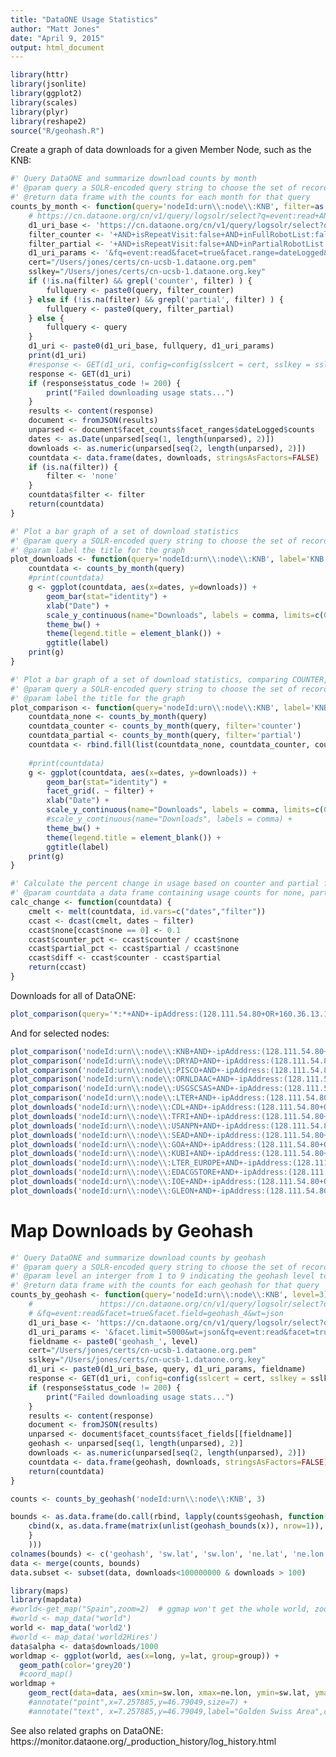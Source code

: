 ```yaml
---
title: "DataONE Usage Statistics"
author: "Matt Jones"
date: "April 9, 2015"
output: html_document
---
```


```r
library(httr)
library(jsonlite)
library(ggplot2)
library(scales)
library(plyr)
library(reshape2)
source("R/geohash.R")
```

Create a graph of data downloads for a given Member Node, such as the KNB:

```r

#' Query DataONE and summarize download counts by month
#' @param query a SOLR-encoded query string to choose the set of records to include in the downloads
#' @return data frame with the counts for each month for that query
counts_by_month <- function(query='nodeId:urn\\:node\\:KNB', filter=as.character(NA)) {
    # https://cn.dataone.org/cn/v1/query/logsolr/select?q=event:read+AND+isRepeatVisit:false+AND+inPartialRobotList:false&facet=true&facet.field=pid&facet.mincount=1&facet.limit=1000000&facet.offset=0
    d1_uri_base <- 'https://cn.dataone.org/cn/v1/query/logsolr/select?q='
    filter_counter <- '+AND+isRepeatVisit:false+AND+inFullRobotList:false'
    filter_partial <- '+AND+isRepeatVisit:false+AND+inPartialRobotList:false'
    d1_uri_params <- '&fq=event:read&facet=true&facet.range=dateLogged&facet.range.start=2005-01-01T01:01:01Z&facet.range.end=2015-08-31T24:59:59Z&facet.range.gap=%2B1MONTH&wt=json'
    cert="/Users/jones/certs/cn-ucsb-1.dataone.org.pem"
    sslkey="/Users/jones/certs/cn-ucsb-1.dataone.org.key"
    if (!is.na(filter) && grepl('counter', filter) ) {
        fullquery <- paste0(query, filter_counter)
    } else if (!is.na(filter) && grepl('partial', filter) ) {
        fullquery <- paste0(query, filter_partial)
    } else {
        fullquery <- query
    }
    d1_uri <- paste0(d1_uri_base, fullquery, d1_uri_params)
    print(d1_uri)
    #response <- GET(d1_uri, config=config(sslcert = cert, sslkey = sslkey))
    response <- GET(d1_uri)
    if (response$status_code != 200) {
        print("Failed downloading usage stats...")
    }
    results <- content(response)
    document <- fromJSON(results)
    unparsed <- document$facet_counts$facet_ranges$dateLogged$counts
    dates <- as.Date(unparsed[seq(1, length(unparsed), 2)])
    downloads <- as.numeric(unparsed[seq(2, length(unparsed), 2)])
    countdata <- data.frame(dates, downloads, stringsAsFactors=FALSE)
    if (is.na(filter)) {
        filter <- 'none'
    }
    countdata$filter <- filter
    return(countdata)
}

#' Plot a bar graph of a set of download statistics
#' @param query a SOLR-encoded query string to choose the set of records to include in the downloads
#' @param label the title for the graph
plot_downloads <- function(query='nodeId:urn\\:node\\:KNB', label='KNB Downloads') {
    countdata <- counts_by_month(query)
    #print(countdata)
    g <- ggplot(countdata, aes(x=dates, y=downloads)) + 
        geom_bar(stat="identity") +
        xlab("Date") +
        scale_y_continuous(name="Downloads", labels = comma, limits=c(0,400000)) +
        theme_bw() +
        theme(legend.title = element_blank()) +
        ggtitle(label)
    print(g)
}

#' Plot a bar graph of a set of download statistics, comparing COUNTER, partial, and no filtering
#' @param query a SOLR-encoded query string to choose the set of records to include in the downloads
#' @param label the title for the graph
plot_comparison <- function(query='nodeId:urn\\:node\\:KNB', label='KNB Downloads') {
    countdata_none <- counts_by_month(query)
    countdata_counter <- counts_by_month(query, filter='counter')
    countdata_partial <- counts_by_month(query, filter='partial')
    countdata <- rbind.fill(list(countdata_none, countdata_counter, countdata_partial))
    
    #print(countdata)
    g <- ggplot(countdata, aes(x=dates, y=downloads)) + 
        geom_bar(stat="identity") +
        facet_grid(. ~ filter) +
        xlab("Date") +
        scale_y_continuous(name="Downloads", labels = comma, limits=c(0,400000)) +
        #scale_y_continuous(name="Downloads", labels = comma) +
        theme_bw() +
        theme(legend.title = element_blank()) +
        ggtitle(label)
    print(g)
}

#' Calculate the percent change in usage based on counter and partial filters
#' @param countdata a data frame containing usage counts for none, partial, and counter usage
calc_change <- function(countdata) {
    cmelt <- melt(countdata, id.vars=c("dates","filter"))
    ccast <- dcast(cmelt, dates ~ filter)
    ccast$none[ccast$none == 0] <- 0.1
    ccast$counter_pct <- ccast$counter / ccast$none
    ccast$partial_pct <- ccast$partial / ccast$none
    ccast$diff <- ccast$counter - ccast$partial
    return(ccast)
}
```

Downloads for all of DataONE:
```r
plot_comparison(query='*:*+AND+-ipAddress:(128.111.54.80+OR+160.36.13.150+OR+64.106.40.6)', label='All DataONE Downloads')
```

And for selected nodes:
```r
plot_comparison('nodeId:urn\\:node\\:KNB+AND+-ipAddress:(128.111.54.80+OR+160.36.13.150+OR+64.106.40.6)', 'KNB Downloads')
plot_comparison('nodeId:urn\\:node\\:DRYAD+AND+-ipAddress:(128.111.54.80+OR+160.36.13.150+OR+64.106.40.6)', 'Dryad Downloads')
plot_comparison('nodeId:urn\\:node\\:PISCO+AND+-ipAddress:(128.111.54.80+OR+160.36.13.150+OR+64.106.40.6)', 'PISCO Downloads')
plot_comparison('nodeId:urn\\:node\\:ORNLDAAC+AND+-ipAddress:(128.111.54.80+OR+160.36.13.150+OR+64.106.40.6)', 'ORNL Downloads')
plot_comparison('nodeId:urn\\:node\\:USGSCSAS+AND+-ipAddress:(128.111.54.80+OR+160.36.13.150+OR+64.106.40.6)', 'USGS Downloads')
plot_comparison('nodeId:urn\\:node\\:LTER+AND+-ipAddress:(128.111.54.80+OR+160.36.13.150+OR+64.106.40.6)', 'LTER Downloads')
plot_downloads('nodeId:urn\\:node\\:CDL+AND+-ipAddress:(128.111.54.80+OR+160.36.13.150+OR+64.106.40.6)', 'CDL Downloads')
plot_downloads('nodeId:urn\\:node\\:TFRI+AND+-ipAddress:(128.111.54.80+OR+160.36.13.150+OR+64.106.40.6)', 'TFRI Downloads')
plot_downloads('nodeId:urn\\:node\\:USANPN+AND+-ipAddress:(128.111.54.80+OR+160.36.13.150+OR+64.106.40.6)', 'USANPN Downloads')
plot_downloads('nodeId:urn\\:node\\:SEAD+AND+-ipAddress:(128.111.54.80+OR+160.36.13.150+OR+64.106.40.6)', 'SEAD Downloads')
plot_downloads('nodeId:urn\\:node\\:GOA+AND+-ipAddress:(128.111.54.80+OR+160.36.13.150+OR+64.106.40.6)', 'GOA Downloads')
plot_downloads('nodeId:urn\\:node\\:KUBI+AND+-ipAddress:(128.111.54.80+OR+160.36.13.150+OR+64.106.40.6)', 'KUBI Downloads')
plot_downloads('nodeId:urn\\:node\\:LTER_EUROPE+AND+-ipAddress:(128.111.54.80+OR+160.36.13.150+OR+64.106.40.6)', 'LTER EUROPE Downloads')
plot_downloads('nodeId:urn\\:node\\:EDACGSTORE+AND+-ipAddress:(128.111.54.80+OR+160.36.13.150+OR+64.106.40.6)', 'EDAC Downloads')
plot_downloads('nodeId:urn\\:node\\:IOE+AND+-ipAddress:(128.111.54.80+OR+160.36.13.150+OR+64.106.40.6)', 'IOE Downloads')
plot_downloads('nodeId:urn\\:node\\:GLEON+AND+-ipAddress:(128.111.54.80+OR+160.36.13.150+OR+64.106.40.6)', 'GLEON Downloads')
```

# Map Downloads by Geohash
```r

#' Query DataONE and summarize download counts by geohash
#' @param query a SOLR-encoded query string to choose the set of records to include in the downloads
#' @param level an interger from 1 to 9 indicating the geohash level to use for grouping
#' @return data frame with the counts for each geohash for that query
counts_by_geohash <- function(query='nodeId:urn\\:node\\:KNB', level=3) {
    #               https://cn.dataone.org/cn/v1/query/logsolr/select?q='
    # &fq=event:read&facet=true&facet.field=geohash_4&wt=json
    d1_uri_base <- 'https://cn.dataone.org/cn/v1/query/logsolr/select?q='
    d1_uri_params <- '&facet.limit=5000&wt=json&fq=event:read&facet=true&facet.field='
    fieldname <- paste0('geohash_', level)
    cert="/Users/jones/certs/cn-ucsb-1.dataone.org.pem"
    sslkey="/Users/jones/certs/cn-ucsb-1.dataone.org.key"
    d1_uri <- paste0(d1_uri_base, query, d1_uri_params, fieldname)
    response <- GET(d1_uri, config=config(sslcert = cert, sslkey = sslkey))
    if (response$status_code != 200) {
        print("Failed downloading usage stats...")
    }
    results <- content(response)
    document <- fromJSON(results)
    unparsed <- document$facet_counts$facet_fields[[fieldname]]
    geohash <- unparsed[seq(1, length(unparsed), 2)]
    downloads <- as.numeric(unparsed[seq(2, length(unparsed), 2)])
    countdata <- data.frame(geohash, downloads, stringsAsFactors=FALSE)
    return(countdata)
}

counts <- counts_by_geohash('nodeId:urn\\:node\\:KNB', 3)

bounds <- as.data.frame(do.call(rbind, lapply(counts$geohash, function(x) {
    cbind(x, as.data.frame(matrix(unlist(geohash_bounds(x)), nrow=1)), stringsAsFactors=F)
    }
    )))
colnames(bounds) <- c('geohash', 'sw.lat', 'sw.lon', 'ne.lat', 'ne.lon')
data <- merge(counts, bounds)
data.subset <- subset(data, downloads<100000000 & downloads > 100)

library(maps)
library(mapdata)
#world<-get_map("Spain",zoom=2)  # ggmap won't get the whole world, zoom level must be >= 3
#world <- map_data("world")
world <- map_data('world2')
#world <- map_data('world2Hires')
data$alpha <- data$downloads/1000
worldmap <- ggplot(world, aes(x=long, y=lat, group=group)) +
  geom_path(color='grey20')
  #coord_map()
worldmap +
    geom_rect(data=data, aes(xmin=sw.lon, xmax=ne.lon, ymin=sw.lat, ymax=ne.lat), fill="red", alpha=0.6, inherit.aes = FALSE)
    #annotate("point",x=7.257885,y=46.79049,size=7) +
    #annotate("text", x=7.257885,y=46.79049,label="Golden Swiss Area",colour="white",size=3)
```

See also related graphs on DataONE: https://monitor.dataone.org/_production_history/log_history.html

